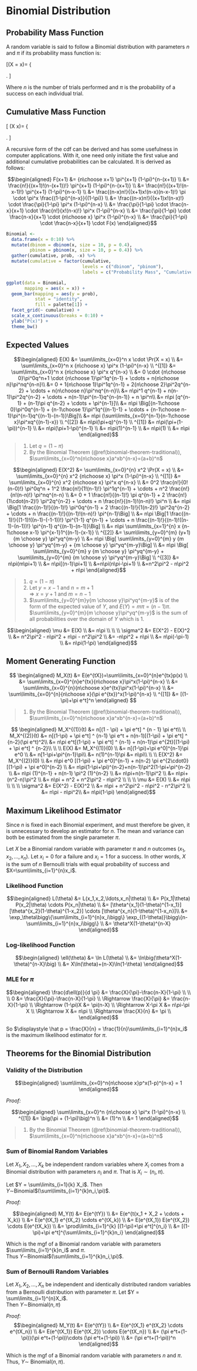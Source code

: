 # Binomial Distribution

## Probability Mass Function
A random variable is said to follow a Binomial distribution with parameters $n$ and $\pi$ if its probability mass function is:

\[\Pr(X = x)=
	\left\{
		\begin{array}{ll}
			{n \choose x} \pi^x (1-\pi)^{n-x},	& x=0,1,2,\ldots,n\\
			0 				& \mathrm{otherwise}
		\end{array}
	\right. \]
	
Where $n$ is the number of trials performed and $\pi$ is the probability of a success on each individual trial.

## Cumulative Mass Function

\[ \Pr(X \leq x)=
	\left\{
		\begin{array} {lll}
			0							& x<0\\
			\sum\limits_{i=0}^{x} {n \choose i} \pi^i (1-\pi)^{n-i} 	& 0 \leq x=0,1,2,\ldots,n\\
			1 							& n\leq x
		\end{array}
	\right. \]
	
A recursive form of the cdf can be derived and has some usefulness in computer applications.  With it, one need only initiate the first value and additional cumulative probabilities can be calculated.  It is derived as follows:

$$\begin{aligned} 
F(x+1)
	&= {n\choose x+1} \pi^{x+1} (1-\pi)^{n-(x+1)} \\
	&= \frac{n!}{(x+1)!(n-(x+1))!} \pi^{x+1} (1-\pi)^{n-(x+1)} \\
  &= \frac{n!}{(x+1)!(n-x-1)!} \pi^{x+1} (1-\pi)^{n-x-1} \\
  &= \frac{(n-x)n!}{(x+1)x!(n-x)(n-x-1)!} \pi \cdot \pi^x \frac{(1-\pi)^{n-x}}{(1-\pi)} \\
  &= \frac{(n-x)n!}{(x+1)x!(n-x)!} \cdot \frac{\pi}{1-\pi} \pi^x (1-\pi)^{n-x} \\
  &= \frac{\pi}{1-\pi} \cdot \frac{n-x}{x+1} \cdot \frac{n!}{x!(n-x)!} \pi^x (1-\pi)^{n-x} \\
  &= \frac{\pi}{1-\pi} \cdot \frac{n-x}{x+1} \cdot {n\choose x} \pi^x (1-\pi)^{n-x} \\
	&= \frac{\pi}{1-\pi} \cdot \frac{n-x}{x+1} \cdot F(x)
\end{aligned}$$

```r
Binomial <- 
  data.frame(x = 0:10) %>%
  mutate(dbinom = dbinom(x, size = 10, p = 0.4),
         pbinom = pbinom(x, size = 10, p = 0.4)) %>%
  gather(cumulative, prob, -x) %>%
  mutate(cumulative = factor(cumulative,
                             levels = c("dbinom", "pbinom"),
                             labels = c("Probability Mass", "Cumulative Mass")))

ggplot(data = Binomial,
       mapping = aes(x = x)) + 
  geom_bar(mapping = aes(y = prob),
           stat = "identity",
           fill = palette[1]) + 
  facet_grid(~ cumulative) + 
  scale_x_continuous(breaks = 0:10) + 
  ylab("P(x)") + 
  theme_bw()
```

## Expected Values
$$\begin{aligned}
E(X)
    	    &= \sum\limits_{x=0}^n x \cdot \Pr(X = x) \\
    	    &= \sum\limits_{x=0}^n x {n\choose x} \pi^x (1-\pi)^{n-x} \\
	^{[1]}  &= \sum\limits_{x=0}^n x {n\choose x} \pi^x q^{n-x} \\
          &= 0 \cdot {n\choose 0}\pi^0q^n+1 \cdot {n\choose 1}\pi^1q^{n-1} 
    		        + \cdots + n{n\choose n}\pi^nq^{n-n}\\
     	    &= 0 + 1{n\choose 1}\pi^1q^{n-1} + 2{n\choose 2}\pi^2q^{n-2} 
    		        + \cdots + n{n\choose n}\pi^nq^{n-n}\\
    	    &= n\pi^1 q^{n-1} + n(n-1)\pi^2q^{n-2} + \cdots + n(n-1)\pi^{n-1}q^{n-(n-1)} + n \pi^n\\
    	    &= n\pi [q^{n-1} + (n-1)\pi q^{n-2} + \cdots + \pi^{n-1}]\\
        	&= n\pi \Big[{n-1\choose 0}\pi^0q^{n-1} + {n-1\choose 1}\pi^1q^{(n-1)-1}
        		+ \cdots + {n-1\choose n-1}\pi^{n-1}q^{(n-1)-(n-1)}\Big]\\
        	&= n\pi (\sum\limits_{x=0}^{n-1}{n-1\choose x}\pi^xq^{(n-1)-x}) \\
  ^{[2]}	&= n\pi(\pi+q)^{n-1} \\
  ^{[1]}	&= n\pi(\pi+(1-\pi))^{n-1} \\
    	    &= n\pi(\pi+1-\pi)^{n-1} \\
        	&= n\pi(1)^{n-1} \\
        	&= n\pi(1) \\
        	&= n\pi
\end{aligned}$$

> 1. Let $q = (1 - \pi)$
> 2. By the Binomial Theorem (\@ref(binomial-theorem-traditional)), $\sum\limits_{x=0}^n{n\choose x}a^xb^{n-x}=(a+b)^n$

$$\begin{aligned}
E(X^2)
	        &= \sum\limits_{x=0}^{n} x^2 \Pr(X = x) \\
	        &= \sum\limits_{x=0}^{n} x^2 {n\choose x} \pi^x (1-\pi)^{n-x} \\
	^{[1]}  &= \sum\limits_{x=0}^{n} x^2 {n\choose x} \pi^x q^{n-x} \\
          &= 0^2 \frac{n!}{0!(n-0)!} \pi^0q^n + 1^2 \frac{n!}{1!(n-1)!} \pi^1q^{n-1}
		          + \cdots + n^2 \frac{n!}{n!(n-n)!} \pi^nq^{n-n} \\
        	&= 0 + 1 \frac{n!}{(n-1)!} \pi q^{n-1} + 2 \frac{n!}{1\cdot(n-2)!} \pi^2q^{n-2}
        		+ \cdots + n \frac{n!}{(n-1)!(n-n)!} \pi^n \\
          &= n\pi \Big[1 \frac{(n-1)!}{(n-1)!} \pi^0q^{n-1}
        		+ 2 \frac{(n-1)!}{1(n-2)!} \pi^2q^{n-2}
        		+ \cdots + n \frac{(n-1)!}{(n-1)!(n-n)!} \pi^{n-1}\Big] \\
          &= n\pi \Big[1 \frac{(n-1)!}{(1-1)!((n-1)-(-1-1))!} \pi^{1-1} q^{n-1} + 
                 	\cdots + n \frac{(n-1)!}{(n-1)!((n-1)-(n-1))!} \pi^{n-1} q^{(n-1)-(n-1)}\Big] \\
          &= n\pi \sum\limits_{x=1}^{n} x {n-1\choose x-1} \pi^{x-1}1^{(n-1)-(x-1)} \\
  ^{[2]}  &= \sum\limits_{y=0}^{m} (y+1) {m \choose y} \pi^yq^{m-y} \\
          &= n\pi \Big[ \sum\limits_{y=0}^{m} y {m \choose y} \pi^yq^{m-y} + {m \choose y} \pi^yq^{m-y}\Big] \\
          &= n\pi \Big[ \sum\limits_{y=0}^{m} y {m \choose y} \pi^yq^{m-y} 
          		+ \sum\limits_{y=0}^{m} {m \choose y} \pi^yq^{m-y}\Big] \\
  ^{[3]}  &= n\pi(m\pi+1) \\
        	&= n\pi[(n-1)\pi+1] \\
        	&=n\pi(n\pi-\pi+1) \\
        	&=n^2\pi^2 - n\pi^2 + n\pi
\end{aligned}$$
	
>1. $q = (1 - \pi)$
>2. Let $y = x - 1$ and $n = m + 1$  
>    $\Rightarrow$ $x = y + 1$ and $m = n - 1$
>3. $\sum\limits_{y=0}^{m}y{m \choose y}\pi^yq^{m-y}$
>		is of the form of the expected value of $Y$, and $E(Y)=m\pi=(n-1)\pi$.
>		$\sum\limits_{y=0}^{m}{m \choose y}\pi^yq^{m-y}$
>		is the sum of all probabilities over the domain of $Y$ which is 1.


$$\begin{aligned}
\mu
	&= E(X) \\
	&= n\pi \\
\\
\\
\sigma^2
	&= E(X^2) - E(X)^2 \\
	&= n^2\pi^2 - n\pi^2 + n\pi - n^2\pi^2 \\
	&= -n\pi^2 + n\pi \\
	&= n\pi(-\pi-1) \\
  &= n\pi(1-\pi)
\end{aligned}$$

## Moment Generating Function

$$
\begin{aligned} 
M_X(t)
          &= E(e^{tX})=\sum\limits_{x=0}^{n}e^{tx}p(x) \\
        	&= \sum\limits_{x=0}^{n}e^{tx}{n\choose x}\pi^x(1-\pi)^{n-x} \\
          &= \sum\limits_{x=0}^{n}{n\choose x}e^{tx}\pi^x(1-\pi)^{n-x} \\
	        &= \sum\limits_{x=0}^{n}{n\choose x}(\pi e^{tx})^x(1-\pi)^{n-x} \\
  ^{[1]}  &= [(1-\pi)+\pi e^t]^n
\end{aligned}
$$
	
> 1. By the Binomial Theorem (\@ref(binomial-theorem-traditional)), $\sum\limits_{x=0}^n{n\choose x}a^xb^{n-x}=(a+b)^n$

$$
\begin{aligned}
M_X^{(1)}(t) &= n[(1 - \pi) + \pi e^t] ^ {n - 1} \pi e^t\\
\\
M_X^{(2)}(t) &= n[(1-\pi) + \pi e^t] ^ {n-1} \pi e^t + n(n-1)[(1-\pi) + \pi e^t] ^ {n-2}(\pi e^t)^2\\
             &= n\pi e^t[(1-\pi) + \pi e^t] ^ {n-1} + n(n-1)\pi e^{2t}[(1-\pi) + \pi e^t] ^ {n-2}\\
\\
\\
E(X)
  &= M_X^{(1)}(0) \\
  &= n[(1-\pi)+\pi e^0]^{n-1}\pi e^0 \\
  &= n[1-\pi+\pi^{n-1}\pi\\
  &= n(1)^{n-1}\pi
  &= n\pi\\
\\
\\
E(X^2)
  &= M_X^{(2)}(0) \\
  &= n\pi e^0 [(1-\pi) + \pi e^0]^{n-1} + n(n-2) \pi e^{2\cdot0}[(1-\pi) + \pi e^0]^{n-2} \\
  &= n\pi(1-\pi+\pi)^{n-2}+n(n-1)\pi^2(1-\pi+\pi^{n-2} \\
  &= n\pi (1)^{n-1} + n(n-1) \pi^2 (1)^{n-2} \\
  &= n\pi+n(n-1)\pi^2 \\
  &= n\pi+(n^2-n)\pi^2 \\
  &= n\pi + n^2 + n^2\pi^2 - n\pi^2 \\
\\
\\
\mu
  &= E(X) \\
  &= n\pi \\
\\
\\
\sigma^2
  &= E(X^2) - E(X)^2 \\
  &= n\pi + n^2\pi^2 - n\pi^2 - n^2\pi^2 \\
  &= n\pi - n\pi^2\\
  &= n\pi(1-\pi)
\end{aligned}$$



## Maximum Likelihood Estimator

Since $n$ is fixed in each Binomial experiment, and must therefore be given, it is unnecessary to develop an estimator for $n$.  The mean and variance can both be estimated from the single parameter $\pi$.

Let $X$ be a Binomial random variable with parameter $\pi$ and $n$ outcomes $(x_1,x_2,\ldots,x_n)$.  Let $x_i=0$ for a failure and $x_i=1$ for a success.  In other words, $X$ is the sum of $n$ Bernoulli trials with equal probability of success and $X=\sum\limits_{i=1}^{n}x_i$.

### Likelihood Function
$$\begin{aligned} 
L(\theta)
	&= L(x_1,x_2,\ldots,x_n|\theta) \\
	&= P(x_1|\theta) P(x_2|\theta) \cdots P(x_n|\theta) \\
  &= [\theta^{x_1}(1-\theta)^{1-x_1}] [\theta^{x_2}(1-\theta)^{1-x_2}] \cdots
        [\theta^{x_n}(1-\theta)^{1-x_n}]\\
  &= \exp_\theta\bigg\{\sum\limits_{i=1}^{n}x_i\bigg\}
        \exp_{(1-\theta)}\bigg\{n-\sum\limits_{i=1}^{n}x_i\bigg\} \\
  &= \theta^X(1-\theta)^{n-X}
\end{aligned}$$

### Log-likelihood Function
$$\begin{aligned}
\ell(\theta)
	&= \ln L(\theta) \\
	&= \ln\big(\theta^X(1-\theta)^{n-X}\big) \\
	&= X\ln(\theta)+(n-X)\ln(1-\theta)
\end{aligned}$$

### MLE for $\pi$

$$\begin{aligned} 
                \frac{d\ell(p)}{d \pi} 
                            &= \frac{X}{\pi}-\frac{n-X}{1-\pi} \\
\\
\\
                       0   &= \frac{X}{\pi}-\frac{n-X}{1-\pi} \\
  \Rightarrow  \frac{X}{\pi} &= \frac{n-X}{1-\pi} \\
  \Rightarrow  (1-\pi)X      &= \pi(n-X) \\
  \Rightarrow  X-\pi X        &= n\pi-\pi X \\
  \Rightarrow  X           &= n\pi \\
  \Rightarrow  \frac{X}{n} &= \pi \\
\end{aligned}$$

So $\displaystyle \hat p = \frac{X}{n} = \frac{1}{n}\sum\limits_{i=1}^{n}x_i$ is the maximum likelihood estimator for $\pi$.


## Theorems for the Binomial Distribution

### Validity of the Distribution

$$\begin{aligned}
\sum\limits_{x=0}^n{n\choose x}p^x(1-p)^{n-x}	= 1
\end{aligned}$$

_Proof:_

$$\begin{aligned}
\sum\limits_{x=0}^n {n\choose x} \pi^x (1-\pi)^{n-x} \\
	^{[1]}  &= \big(\pi + (1-\pi)\big)^n \\
	        &= (1)^n \\
	        &= 1 
\end{aligned}$$

> 1. By the Binomial Theorem (\@ref(binomial-theorem-traditional)), $\sum\limits_{x=0}^n{n\choose x}a^xb^{n-x}=(a+b)^n$


### Sum of Binomial Random Variables

Let $X_1,X_2,\ldots,X_k$ be independent random variables where $X_i$ comes from a Binomial distribution with parameters $n_i$ and $\pi$.  That is $X_i\sim(n_i,\pi)$.

Let $Y = \sum\limits_{i=1}{k} X_i$.  Then $Y\sim$Binomial$(\sum\limits_{i=1}^{k}n_i,\pi)$.

_Proof:_

$$\begin{aligned}
M_Y(t)
	&= E(e^{tY}) \\
	&= E(e^{t(x_1 + X_2 + \cdots + X_k)} \\
	&= E(e^{tX_1} e^{tX_2} \cdots e^{tX_k}) \\ 
  &= E(e^{tX_1}) E(e^{tX_2}) \cdots E(e^{tX_k}) \\
  &= \prod\limits_{i=1}^{k} [(1-\pi)+\pi e^t]^{n_i} \\
	&= [(1-\pi)+\pi e^t]^{\sum\limits_{i=1}^{k}n_i}
\end{aligned}$$

Which is the mgf of a Binomial random variable with parameters $\sum\limits_{i=1}^{k}n_i$ and $\pi$.  
Thus $Y\sim$Binomial$(\sum\limits_{i=1}^{k}n_i,\pi)$.

### Sum of Bernoulli Random Variables

Let $X_1,X_2,\ldots,X_n$ be independent and identically distributed random variables from a Bernoulli distribution with parameter $\pi$.  Let $Y = \sum\limits_{i=1}^{n}X_i$.  
Then $Y\sim$Binomial$(n,\pi)$

_Proof:_
$$\begin{aligned}
M_Y(t)
	&= E(e^{tY}) \\
	&= E(e^{tX_1} e^{tX_2} \cdots e^{tX_n}) \\
	&= E(e^{tX_1}) E(e^{tX_2}) \cdots E(e^{tX_n}) \\
  &= (\pi e^t+(1-\pi))(\pi e^t+(1-\pi))\cdots (\pi e^t+(1-\pi)) \\
	&= (\pi e^t+(1-\pi))^n
\end{aligned}$$

Which is the mgf of a Binomial random variable with parameters $n$ and $\pi$.  Thus, $Y\sim$ Binomial$(n,\pi)$. 
